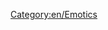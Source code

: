 {{en/License|type = PD
|text = The [http://tango.freedesktop.org/Tango_Desktop_Project Tango! Desktop Project] grants anyone the right to use this work for any purpose, without any conditions, unless such conditions are required by law. More [https://www.wikipedia.org/wiki/file:Face-devil-grin.svg wiki information].
}}

[[Category:en/Emotics]]